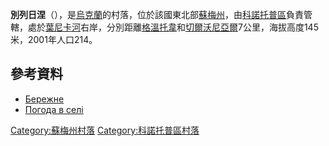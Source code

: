 {{coord|51|14|55|N|33|33|48|E|scale:100000_region:UA|display=title}}

'''別列日涅'''（{{lang-uk|Бережне}}），是[[烏克蘭|烏克蘭]]的村落，位於該國東北部[[蘇梅州|蘇梅州]]，由[[科諾托普區|科諾托普區]]負責管轄，處於[[葉尼卡河|葉尼卡河]]右岸，分別距離[[格溫托韋|格溫托韋]]和[[切爾沃尼亞爾_(科諾托普區)|切爾沃尼亞爾]]7公里，海拔高度145米，2001年人口214。

==參考資料==
* [http://w1.c1.rada.gov.ua/pls/z7502/A005?rdat1=02.02.2010&rf7571=29016 Бережне]{{dead link|date=2017年11月 |bot=InternetArchiveBot |fix-attempted=yes }}
* [http://weather.in.ua/ua/symskaja/901 Погода в селі ]{{Wayback|url=http://weather.in.ua/ua/symskaja/901 |date=20111219234434 }}

{{DEFAULTSORT:Бережне}}

[[Category:蘇梅州村落|Category:蘇梅州村落]]
[[Category:科諾托普區村落|Category:科諾托普區村落]]


{{Sumy-geo-stub}}